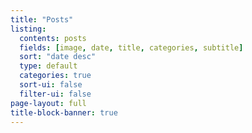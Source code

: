 ```yaml
---
title: "Posts"
listing:
  contents: posts
  fields: [image, date, title, categories, subtitle]
  sort: "date desc"
  type: default
  categories: true
  sort-ui: false
  filter-ui: false
page-layout: full
title-block-banner: true
---
```



